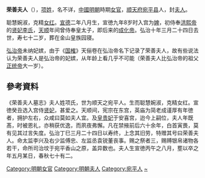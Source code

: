 '''荣善夫人'''（{{bd|1426年||1497年||catIdx=X}}），[[项姓|项姓]]，名不详，[[中國|中國]][[明朝|明朝]]時期[[女官|女官]]，[[顺天府|顺天府]][[宛平县|宛平县]]人，封[[夫人|夫人]]。

聪慧婉淑，克精[[女红|女红]]。[[宣德|宣德]]二年八月生，宣徳九年8岁时入宫为[[婢|婢]]，初侍奉[[洪熙帝|洪熙帝]]的[[李贤妃_(明仁宗)|贤妃李氏]]，[[天顺_(明朝)|天顺]]年间曾侍奉皇太子，即后来的[[成化帝|成化帝]]。弘治十年三月二十四日去世，寿七十二岁，葬在金山皇族园寝。

[[弘治帝|弘治帝]]未纳妃嫔，由于《[[国榷|国榷]]》天俪卷在弘治帝名下记录了荣善夫人，故有些说法认为荣善夫人是弘治帝的妃嫔，从年龄上看几乎不可能（荣善夫人比弘治帝的祖父[[正统帝|正统帝]]大一岁）。

== 參考資料 ==
《荣善夫人墓志》夫人姓项氏，世为顺天之宛平人。生而聪慧婉淑，克精女红。宣徳癸丑选入宫侍[[贤妃|贤妃]]，甚爱之。天顺间，宪宗在东宫，英庙为简老成谨厚有年徳者，拥护左右，众咸曰莫如夫人宜。及[[皇贵妃|皇贵妃]]于安喜宫，迨今上嗣位，夫人年既髙，时被恩礼，亦稍获优逸，而夙夜弗懈。凡在禁掖前后六十余年，白首寅畏，莫有见其过言失度。弘治丁巳三月二十四日以寿终，上念其旧劳，特赠其号曰荣善夫人。命太监李兴及右少监傅忠、左监丞袁锐董丧事。赐之祭者三，赐赙银帛诸物各若干，命所司治坟于宛平香山之原，盖异数也。夫人生宣徳丙午之八月，塟以卒之年五月某日，春秋七十有二。

[[Category:明朝女官|Category:明朝女官]]
[[Category:明朝夫人|Category:明朝夫人]]
[[Category:宛平人|Category:宛平人]]
[[Category:項姓|~]]